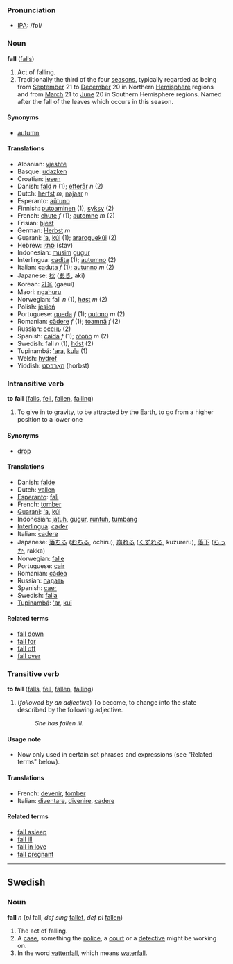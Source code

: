 === Pronunciation ===
*[[w:IPA|IPA]]: /fɒl/

===Noun===
'''fall''' ([[falls]])

# Act of falling.
# Traditionally the third of the four [[season]]s, typically regarded as being from [[September]] 21 to [[December]] 20 in Northern [[Hemisphere]] regions and from [[March]] 21 to [[June]] 20 in Southern Hemisphere regions. Named after the fall of the leaves which occurs in this season.

====Synonyms====
*[[autumn]]

====Translations====
*Albanian: [[vjeshtë]]
*Basque: [[udazken]]
*Croatian: [[jesen]]
*Danish: [[fald]] ''n'' (1); [[efterår]] ''n'' (2)
*Dutch: [[herfst]] ''m'', [[najaar]] ''n''
*Esperanto: [[aŭtuno]]
*Finnish: [[putoaminen]] (1), [[syksy]] (2)
*French: [[chute]] ''f'' (1); [[automne]] ''m'' (2)
*Frisian: [[hjest]]
*German: [[Herbst]] ''m''
*Guarani: [['a]], [[kúi]] (1); [[araroguekúi]] (2)
*Hebrew: [[סתיו]] (stav)
*Indonesian: [[musim]] [[gugur]]
*Interlingua: [[cadita]] (1); [[autumno]] (2)
*Italian: [[caduta]] ''f'' (1); [[autunno]] ''m'' (2)
*Japanese: [[秋]] ([[あき]], aki)
*Korean: [[가을]] (gaeul)
*Maori: [[ngahuru]]
*Norwegian: fall ''n'' (1), [[høst]] ''m'' (2)
*Polish: [[jesień]]
*Portuguese: [[queda]] ''f'' (1); [[outono]] ''m'' (2)
*Romanian: [[cădere]] ''f'' (1); [[toamnă]] ''f'' (2)
*Russian: [[осень]] (2)
*Spanish: [[caída]] ''f'' (1); [[otoño]] ''m'' (2)
*Swedish: fall ''n'' (1), [[höst]] (2)
*Tupinambá: [['ara]], [[kuîa]] (1)
*Welsh: [[hydref]]
*Yiddish: [[האַרבּסט]] (horbst)

===Intransitive verb===
'''to fall''' ([[falls]], [[fell]], [[fallen]], [[falling]])

#To give in to gravity, to be attracted by the Earth, to go from a higher position to a lower one

==== Synonyms ====
*[[drop]]

====Translations====
*Danish: [[falde]]
*Dutch: [[vallen]]
*[[Esperanto]]: [[fali]]
*French: [[tomber]]
*[[Guarani]]: [['a]], [[kúi]]
*Indonesian: [[jatuh]], [[gugur]], [[runtuh]], [[tumbang]]
*[[Interlingua]]: [[cader]]
*Italian: [[cadere]]
*Japanese: [[落ちる]] ([[おちる]], ochiru), [[崩れる]] ([[くずれる]], kuzureru), [[落下]] ([[らっか]], rakka)
*Norwegian: [[falle]]
*Portuguese: [[cair]]
*Romanian: [[cădea]]
*Russian: [[падать]]
*Spanish: [[caer]]
*Swedish: [[falla]]
*[[Tupinambá]]: [['ar]], [[kuî]]

==== Related terms ====
*[[fall down]]
*[[fall for]]
*[[fall off]]
*[[fall over]]

===Transitive verb===
'''to fall''' ([[falls]], [[fell]], [[fallen]], [[falling]])

#(''followed by an adjective'') To become, to change into the state described by the following adjective.
#:''She has fallen ill.''

====Usage note====
*Now only used in certain set phrases and expressions (see "Related terms" below).

====Translations====
*French: [[devenir]], [[tomber]]
*Italian: [[diventare]], [[divenire]], [[cadere]]

====Related terms====
*[[fall asleep]]
*[[fall ill]]
*[[fall in love]]
*[[fall pregnant]]

----
==Swedish==
===Noun===
'''fall''' ''n'' (''pl'' fall, ''def sing'' [[fallet]], ''def pl'' [[fallen]])

# The act of falling.
# A [[case]], something the [[police]], a [[court]] or a [[detective]] might be working on.
# In the word [[vattenfall]], which means [[waterfall]].